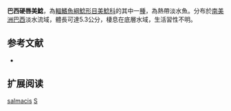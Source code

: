 {{Speciesbox
| name = 巴西硬唇美鯰
| image = 
| image_width = 250px
| image_caption = 
| status = NE
| status_system = IUCN3.1
| genus = Scleromystax
| species = salmacis
| authority = Britto & Reis, 2005
| synonyms = 
}}

'''巴西硬唇美鯰'''，為[[輻鰭魚綱|輻鰭魚綱]][[鯰形目|鯰形目]][[美鯰科|美鯰科]]的其中一[[種|種]]，為熱帶淡水魚。分布於[[南美洲|南美洲]][[巴西|巴西]]淡水流域，體長可達5.3公分，棲息在底層水域，生活習性不明。

==参考文献==
*{{FishBase_species|genus=Scleromystax|species=salmacis|year=2014|month=11}}

== 扩展阅读 ==
{{refbegin}}
{{wikispecies-inline|Scleromystax salmacis|巴西硬唇美鯰}}
{{refend}}
{{Taxonbar|from=Q3764112}}

[[Category:硬唇美鯰屬|salmacis]]
[[Category:2005年描述的鱼类|S]]